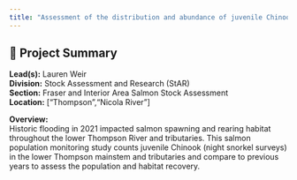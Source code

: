 ```yaml
---
title: "Assessment of the distribution and abundance of juvenile Chinook salmon in the lower Thompson River basin."
---
```


## 🧬 Project Summary

**Lead(s):** Lauren Weir  
**Division:** Stock Assessment and Research (StAR)  
**Section:** Fraser and Interior Area Salmon Stock Assessment  
**Location:** ["Thompson","Nicola River"]  

**Overview:**  
Historic flooding in 2021 impacted salmon spawning and rearing habitat throughout the lower Thompson River and tributaries. This salmon population monitoring study counts juvenile Chinook (night snorkel surveys) in the lower Thompson mainstem and tributaries and compare to previous years to assess the population and habitat recovery.
